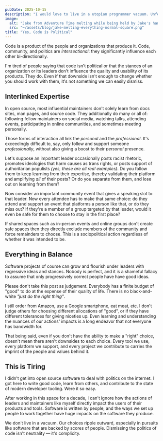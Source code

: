 ```yaml
---
pubDate: 2025-10-15
description: "I would love to live in a utopian programmer vacuum. Unfortunately, we live in the real world, where everything -including code- is interlinked and intersectional."
image:
  alt: "Jake from Adventure Time melting while being held by Jake's hands. Caption: 'Everything's normal.'"
  src: "~/assets/blog/jake-melting-everything-normal-square.png"
title: "Yes, Code is Political"
---
```


Code is a product of the people and organizations that produce it.
Code, community, and politics are _intersectional_: they significantly influence each other bi-directionally.

I'm tired of people saying that code isn't political or that the stances of an organization or its leaders don't influence the quality and usability of its products.
They do.
Even if that downside isn't enough to change whether you should work with them, it's not something we can easily dismiss.

## Interlinked Expertise

In open source, most influential maintainers don't solely learn from docs sites, man pages, and source code.
They additionally do many or all of: following fellow maintainers on social media, watching talks, attending events, participating in online communities, and sometimes meeting personally.

Those forms of interaction all link the _personal_ and the _professional_.
It's exceedingly difficult to, say, only follow and support someone _professionally_, without also giving a boost to their _personal_ presence.

Let's suppose an important leader occasionally posts racist rhetoric, promotes ideologies that harm causes as trans rights, or posts support of authoritarian populists _(yes, these are all real examples)_.
Do you follow them to keep learning from their expertise, thereby validating their platform and amplifying _all_ of their posts?
Or do you separate from them, and lose out on learning from them?

Now consider an important community event that gives a speaking slot to that leader.
Now every attendee has to make that same choice: do they attend and support an event that platforms a person like that, or do they miss out?
If they're a member of a group targeted by that leader, would it even be safe for them to choose to stay in the first place?

If shared spaces such as in-person events and online groups don't create safe spaces then they directly exclude members of the community and force remainders to choose.
This is a sociopolitical action regardless of whether it was intended to be.

## Everything in Balance

Software projects of course can grow and flourish under leaders with regressive ideas and stances.
Nobody is perfect, and it is a shameful fallacy to assume that only progressively correct people have have good ideas.

Please don't take this post as judgement.
Everybody has a finite budget of "good" to do at the expense of their quality of life.
There is no black-and-white _"just do the right thing"_.

I still order from Amazon, use a Google smartphone, eat meat, etc.
I don't judge others for choosing different allocations of "good", or if they have different tolerances for giving niceties up.
Even learning and understanding the nuances of our actions' impacts is a long endeavor that not everyone has bandwidth for.

That being said, even if you don't have the ability to make a "right" choice, doesn't mean there aren't downsides to each choice.
Every tool we use, every platform we support, and every project we contribute to carries the imprint of the people and values behind it.

## This is Tiring

I didn't get into open source software to deal with politics on the internet.
I got here to write good code, learn from others, and contribute to the state of modern developer tooling.
Were it so easy.

After working in this space for a decade, I can't ignore how the actions of leaders and maintainers like myself directly impact the users of their products and tools.
Software is written by people, and the ways we set up people to work together have huge impacts on the software they produce.

We don't live in a vacuum.
Our choices ripple outward, especially in pursuits like software that are backed by scores of people.
Dismissing the politics of code isn't neutrality — it's complicity.
